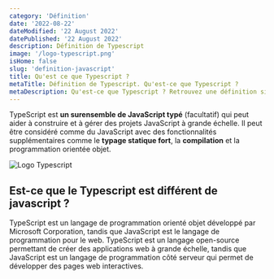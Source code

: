 ```yaml
---
category: 'Définition'
date: '2022-08-22'
dateModified: '22 August 2022'
datePublished: '22 August 2022'
description: Définition de Typescript
image: '/logo-typescript.png'
isHome: false
slug: 'definition-javascript'
title: Qu'est ce que Typescript ?
metaTitle: Définition de Typescript. Qu'est-ce que Typescript ?
metaDescription: Qu'est-ce que Typescript ? Retrouvez une définition simple et précise de Typescript
---
```



TypeScript est **un surensemble de JavaScript typé** (facultatif) qui peut aider à construire et à gérer des projets JavaScript à grande échelle. Il peut être considéré comme du JavaScript avec des fonctionnalités supplémentaires comme le **typage statique fort**, la **compilation** et la programmation orientée objet.

<Image alt="Logo Typescript" src={javascriptLogo} />

## Est-ce que le Typescript est différent de javascript ?

TypeScript est un langage de programmation orienté objet développé par Microsoft Corporation, tandis que JavaScript est le langage de programmation pour le web. TypeScript est un langage open-source permettant de créer des applications web à grande échelle, tandis que JavaScript est un langage de programmation côté serveur qui permet de développer des pages web interactives.

